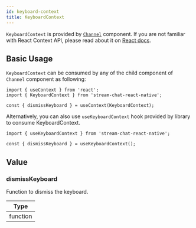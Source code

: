 ```yaml
---
id: keyboard-context
title: KeyboardContext
---
```


`KeyboardContext` is provided by [`Channel`](../core-components/channel.mdx) component. If you are not familiar with React Context API, please read about it on [React docs](https://reactjs.org/docs/context.html).

## Basic Usage

`KeyboardContext` can be consumed by any of the child component of `Channel` component as following:

```tsx
import { useContext } from 'react';
import { KeyboardContext } from 'stream-chat-react-native';

const { dismissKeyboard } = useContext(KeyboardContext);
```

Alternatively, you can also use `useKeyboardContext` hook provided by library to consume KeyboardContext.

```tsx
import { useKeyboardContext } from 'stream-chat-react-native';

const { dismissKeyboard } = useKeyboardContext();
```

## Value

### dismissKeyboard

Function to dismiss the keyboard.

| Type     |
| -------- |
| function |
